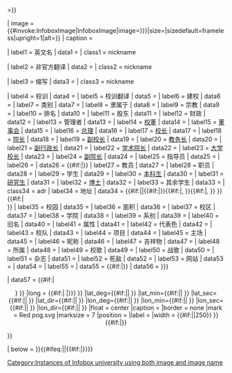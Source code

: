 {{Infobox
| bodyclass  = vcard
| style  ="width: 22em; text-align: left; font-size: 90%"| colspan="2" align="center" style="background:#Cccccc; font-size: 110%; padding-bottom: 5px" 
| aboveclass = fn org
| above      = {{{name|<includeonly>{{PAGENAME}}</includeonly>}}}

| subheader  = {{#if:{{{native_name|}}}|<span class="nickname" {{#if:{{{native_name_lang|}}}|lang="{{{native_name_lang}}}"}}>{{{native_name}}}</span>}}

| image      = {{#invoke:InfoboxImage|InfoboxImage|image={{{image|{{{image_name|}}}}}}|size={{{image_size|}}}|sizedefault=frameless|upright=1|alt={{{image_alt|}}}}}
| caption    = {{{caption|}}}

| label1      = 英文名
| data1      = {{{name_eng|}}}
| class1     = nickname

| label2     = 非官方翻译
| data2      = {{{name_other|}}}
| class2     = nickname

| label3     = 缩写
| data3      = {{{name_abbr|}}}
| class3     = nickname

| label4     = 校训
| data4      = {{{motto|}}}
| label5     = 校训翻译
| data5      = {{{motto_tran|}}}
| label6     = 建校
| data6      = {{{established|}}}
| label7     = 类别
| data7      = {{{type|}}}
| label8     = 隶属于
| data8      = {{{parent|}}}
| label9     = 宗教
| data9      = {{{religion|}}}
| label10     = 排名
| data10      = {{{rank|}}}
| label11     = 股东
| data11      = {{{endowment|}}}
| label12     = 财政
| data12      = {{{budget|}}}
| label13    = 管理者
| data13     = {{{officer_in_charge|}}}
| label14    = [[校董]]
| data14     = {{{chair|}}}
| label15    = [[董事会]]
| data15     = {{{chairperson|}}}
| label16    = [[总理]]
| data16     = {{{chancellor|}}}
| label17    = [[校长]]
| data17     = {{{president|}}}
| label18    = [[院长]]
| data18     = {{{vice_president|}}}
| label19    = [[副校长]]
| data19     = {{{superintendent|}}}
| label20    = [[教务长]]
| data20     = {{{provost|}}}
| label21    = [[副行政长]]
| data21     = {{{vice_chancellor|}}}
| label22    = [[学术院长]]
| data22     = {{{rector|}}}
| label23    = [[大学校长]]
| data23     = {{{principal|}}}
| label24    = [[副院长]]
| data24     = {{{dean|}}}
| label25    = 指导员
| data25     = {{{director|}}}
| label26    = {{{head_label}}}
| data26     = {{#if:{{{head_label|}}}|{{{head|}}}}}
| label27    = 教员
| data27     = {{{faculty|}}}<!-- "faculty" for backwards compatibility -->
| label28    = 职员
| data28     = {{{staff|}}}<!-- "staff" for backwards compatibility -->
| label29    = 学生
| data29     = {{{student|}}}
| label30    = [[本科生]]
| data30     =  {{{undergrad|}}}
| label31    = [[研究生]]
| data31     = {{{postgrad|}}}
| label32    = [[博士]]
| data32     = {{{doctoral|}}}
| label33    = 其余学生
| data33     = {{{other|}}}
| class34    = adr
| label34    = 地址
| data34     = {{#if:{{{location|}}}|<span class="extended-address">{{{location}}}</span>|{{#if:{{{city|}}}|<span class="locality">{{{city}}}</span>}}{{#if:{{{state|}}}{{{province|}}}|, <span class="region">{{{state|}}}{{{province|}}}</span>}}{{#if:{{{country|}}}|, <span class="country-name">{{{country}}}</span>}} }}{{#if:{{{coor|}}}|<br />{{{coor}}} }}
| label35    = 校园
| data35     = {{{campus|}}}
| label36    = 面积
| data36     = {{{area|}}}
| label37    = 校区
| data37     = {{{branches|}}}
| label38    = 学院
| data38     = {{{college|}}}
| label39    = 系别
| data39     = {{{department|}}}
| label40    = 旧名
| data40     = {{{former_names|}}}
| label41    = 属性
| data41     = {{{category|}}}
| label42    = 代表色
| data42     = {{{colors|}}}{{{colours|}}}
| label43    = 校队
| data43     = {{{athlete|}}}
| label44    = 项目
| data44     = {{{sports|}}}
| label45    = 主场
| data45     = {{{stadium|}}}
| label46    = 昵称
| data46     = {{{nickname|}}}
| label47    = 吉祥物
| data47     = {{{mascot|}}}
| label48    = 所属
| data48     = {{{affiliation|}}}
| label49    = 校歌
| data49     = {{{anthem|}}}
| label50    = 战歌
| data50     = {{{fightsong|}}}
| label51    = 杂志
| data51     = {{{magazine|}}}
| label52    = 死敌
| data52     = {{{rival|}}}
| label53    = 网站
| data53     = {{{website|}}}
| data54     = {{{logo|}}}
| label55    = {{{free_label}}}
| data55     = {{#if:{{{free_label|}}}|{{{free|}}}}}
| data56     = {{{nrhp|{{{embedded|}}}}}}

| data57     = {{#if:{{{pushpin_map|}}}|<center>{{Location map|{{{pushpin_map}}}
|alt = 
|lat = {{#if:{{{latm|}}}{{{latNS|}}}| |{{{latd|{{{latitude|}}}}}} }}
|long = {{#if:{{{longm|}}}{{{longEW|}}}| |{{{longd|{{{longitude|}}}}}} }}
|lat_deg={{#if:{{{latm|}}}{{{latNS|}}}|{{{latd|}}}| }}
|lat_min={{#if:{{{latm|}}}{{{latNS|}}}|{{{latm|}}}| }}
|lat_sec={{#if:{{{lats|}}}{{{latNS|}}}|{{{lats|}}}| }}
|lat_dir={{#if:{{{latNS|}}}|{{{latNS|}}}| }}
|lon_deg={{#if:{{{longm|}}}{{{longEW|}}}|{{{longd|}}}| }}
|lon_min={{#if:{{{longm|}}}{{{longEW|}}}|{{{longm|}}}| }}
|lon_sec={{#if:{{{longs|}}}{{{longEW|}}}|{{{longs|}}}| }}
|lon_dir={{#if:{{{longEW|}}}|{{{longEW|}}}| }}
|float      = center
|caption    = 
|border     = none
|mark       = Red pog.svg
|marksize   = 7
|position   = {{{pushpin_label_position|}}}
|label      = 
|width      = {{#if:{{{map_size|}}}|{{{map_size}}}|250}}
}}{{#if:{{{pushpin_map_caption|}}}|<small>{{{pushpin_map_caption}}}</small>}}</center>}}

| below      = {{{footnotes|}}}
}}{{#ifeq:{{{image|a}}}|{{{image|b}}}|{{#if:{{{image_name|}}}|[[Category:Instances of Infobox university using both image and image name]]}}}}<noinclude>{{documentation}}<!-- PLEASE ADD THIS TEMPLATE'S CATEGORIES AND INTERWIKIS TO THE /doc SUBPAGE, THANKS --></noinclude>